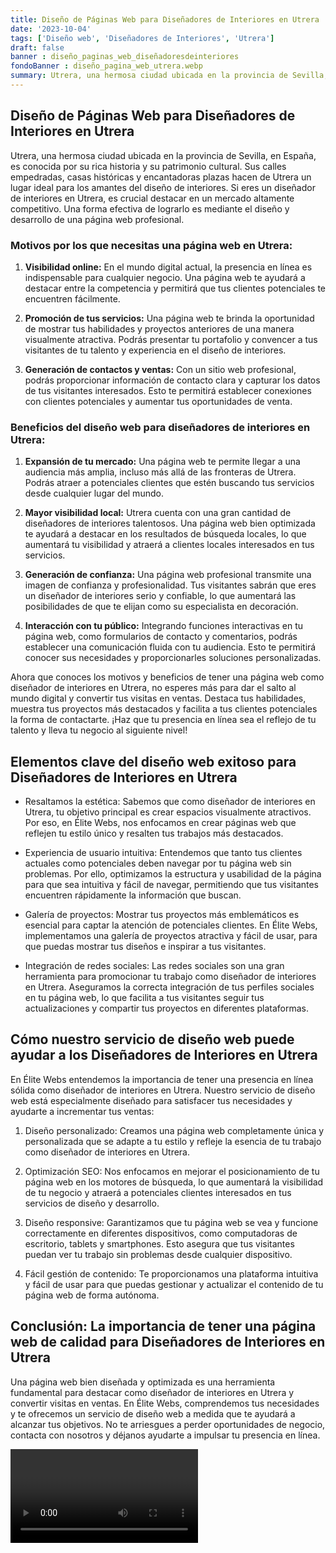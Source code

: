 ```yaml
---
title: Diseño de Páginas Web para Diseñadores de Interiores en Utrera
date: '2023-10-04'
tags: ['Diseño web', 'Diseñadores de Interiores', 'Utrera']
draft: false
banner : diseño_paginas_web_diseñadoresdeinteriores
fondoBanner : diseño_pagina_web_utrera.webp
summary: Utrera, una hermosa ciudad ubicada en la provincia de Sevilla, en España, es conocida por su rica historia y su patrimonio cultural. Sus calles empedradas, casas históricas y encantadoras plazas hacen de Utrera un lugar ideal para los amantes del diseño de interiores. Si eres un diseñador de interiores en Utrera, es crucial destacar en un mercado altamente competitivo. Una forma efectiva de lograrlo es mediante el diseño y desarrollo de una página web profesional.
---
```


## Diseño de Páginas Web para Diseñadores de Interiores en Utrera

Utrera, una hermosa ciudad ubicada en la provincia de Sevilla, en España, es conocida por su rica historia y su patrimonio cultural. Sus calles empedradas, casas históricas y encantadoras plazas hacen de Utrera un lugar ideal para los amantes del diseño de interiores. Si eres un diseñador de interiores en Utrera, es crucial destacar en un mercado altamente competitivo. Una forma efectiva de lograrlo es mediante el diseño y desarrollo de una página web profesional.

### Motivos por los que necesitas una página web en Utrera:

1. **Visibilidad online:** En el mundo digital actual, la presencia en línea es indispensable para cualquier negocio. Una página web te ayudará a destacar entre la competencia y permitirá que tus clientes potenciales te encuentren fácilmente.

2. **Promoción de tus servicios:** Una página web te brinda la oportunidad de mostrar tus habilidades y proyectos anteriores de una manera visualmente atractiva. Podrás presentar tu portafolio y convencer a tus visitantes de tu talento y experiencia en el diseño de interiores.

3. **Generación de contactos y ventas:** Con un sitio web profesional, podrás proporcionar información de contacto clara y capturar los datos de tus visitantes interesados. Esto te permitirá establecer conexiones con clientes potenciales y aumentar tus oportunidades de venta.

### Beneficios del diseño web para diseñadores de interiores en Utrera:

1. **Expansión de tu mercado:** Una página web te permite llegar a una audiencia más amplia, incluso más allá de las fronteras de Utrera. Podrás atraer a potenciales clientes que estén buscando tus servicios desde cualquier lugar del mundo.

2. **Mayor visibilidad local:** Utrera cuenta con una gran cantidad de diseñadores de interiores talentosos. Una página web bien optimizada te ayudará a destacar en los resultados de búsqueda locales, lo que aumentará tu visibilidad y atraerá a clientes locales interesados en tus servicios.

3. **Generación de confianza:** Una página web profesional transmite una imagen de confianza y profesionalidad. Tus visitantes sabrán que eres un diseñador de interiores serio y confiable, lo que aumentará las posibilidades de que te elijan como su especialista en decoración.

4. **Interacción con tu público:** Integrando funciones interactivas en tu página web, como formularios de contacto y comentarios, podrás establecer una comunicación fluida con tu audiencia. Esto te permitirá conocer sus necesidades y proporcionarles soluciones personalizadas.

Ahora que conoces los motivos y beneficios de tener una página web como diseñador de interiores en Utrera, no esperes más para dar el salto al mundo digital y convertir tus visitas en ventas. Destaca tus habilidades, muestra tus proyectos más destacados y facilita a tus clientes potenciales la forma de contactarte. ¡Haz que tu presencia en línea sea el reflejo de tu talento y lleva tu negocio al siguiente nivel!

<GifSeo />

<Cta />

## Elementos clave del diseño web exitoso para Diseñadores de Interiores en Utrera

- Resaltamos la estética: Sabemos que como diseñador de interiores en Utrera, tu objetivo principal es crear espacios visualmente atractivos. Por eso, en Élite Webs, nos enfocamos en crear páginas web que reflejen tu estilo único y resalten tus trabajos más destacados.

- Experiencia de usuario intuitiva: Entendemos que tanto tus clientes actuales como potenciales deben navegar por tu página web sin problemas. Por ello, optimizamos la estructura y usabilidad de la página para que sea intuitiva y fácil de navegar, permitiendo que tus visitantes encuentren rápidamente la información que buscan.

- Galería de proyectos: Mostrar tus proyectos más emblemáticos es esencial para captar la atención de potenciales clientes. En Élite Webs, implementamos una galería de proyectos atractiva y fácil de usar, para que puedas mostrar tus diseños e inspirar a tus visitantes.

- Integración de redes sociales: Las redes sociales son una gran herramienta para promocionar tu trabajo como diseñador de interiores en Utrera. Aseguramos la correcta integración de tus perfiles sociales en tu página web, lo que facilita a tus visitantes seguir tus actualizaciones y compartir tus proyectos en diferentes plataformas.

## Cómo nuestro servicio de diseño web puede ayudar a los Diseñadores de Interiores en Utrera

En Élite Webs entendemos la importancia de tener una presencia en línea sólida como diseñador de interiores en Utrera. Nuestro servicio de diseño web está especialmente diseñado para satisfacer tus necesidades y ayudarte a incrementar tus ventas:

1. Diseño personalizado: Creamos una página web completamente única y personalizada que se adapte a tu estilo y refleje la esencia de tu trabajo como diseñador de interiores en Utrera.

2. Optimización SEO: Nos enfocamos en mejorar el posicionamiento de tu página web en los motores de búsqueda, lo que aumentará la visibilidad de tu negocio y atraerá a potenciales clientes interesados en tus servicios de diseño y desarrollo.

3. Diseño responsive: Garantizamos que tu página web se vea y funcione correctamente en diferentes dispositivos, como computadoras de escritorio, tablets y smartphones. Esto asegura que tus visitantes puedan ver tu trabajo sin problemas desde cualquier dispositivo.

4. Fácil gestión de contenido: Te proporcionamos una plataforma intuitiva y fácil de usar para que puedas gestionar y actualizar el contenido de tu página web de forma autónoma.

## Conclusión: La importancia de tener una página web de calidad para Diseñadores de Interiores en Utrera

Una página web bien diseñada y optimizada es una herramienta fundamental para destacar como diseñador de interiores en Utrera y convertir visitas en ventas. En Élite Webs, comprendemos tus necesidades y te ofrecemos un servicio de diseño web a medida que te ayudará a alcanzar tus objetivos. No te arriesgues a perder oportunidades de negocio, contacta con nosotros y déjanos ayudarte a impulsar tu presencia en línea.

<Video />

<CtaBot job='Diseñadores de Interiores' city='Utrera'/>

<Gmaps query='Utrera+españa+maps' />
